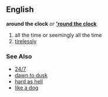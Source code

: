 ==English==
{{idiom2}}
'''around the clock''' ''or'' '''[['round the clock]]'''
# all the time or seemingly all the time
# [[tirelessly]]

=== See Also ===
*[[24/7]]
*[[dawn to dusk]]
*[[hard as hell]]
*[[like a dog]]